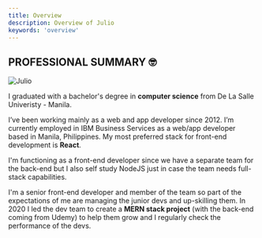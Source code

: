 ```yaml
---
title: Overview
description: Overview of Julio
keywords: 'overview'
---
```


## PROFESSIONAL SUMMARY 🤓

<Row>

<Column colLg={4}>

<ArticleCard
subTitle="Senior front-end developer"
title="Julio Antonio Sotto"
author="Julio Antonio Sotto/Philippines/IBM"
date="Manila, Philippines"
readTime="9sottoj@ph.ibm.com"
href="https://www.linkedin.com/in/julio-sotto-50a11168/">      

![Julio](/images/pic.png)
</ArticleCard>

</Column>

<Column colLg={8}>

I graduated with a bachelor's degree in **computer science** from De La Salle Univeristy - Manila.

I’ve been working mainly as a web and app developer since 2012. I’m currently employed in IBM Business Services as a web/app developer based in Manila, Philippines. My most preferred stack for front-end development is **React**.

I'm functioning as a front-end developer since we have a separate team for the back-end but I also self study NodeJS just in case the team needs full-stack capabilities.

I'm a senior front-end developer and member of the team so part of the expectations of me are managing the junior devs and up-skilling them. In 2020 I led the dev team to create a **MERN stack project** (with the back-end coming from Udemy) to help them grow and I regularly check the performance of the devs.

</Column>

</Row>